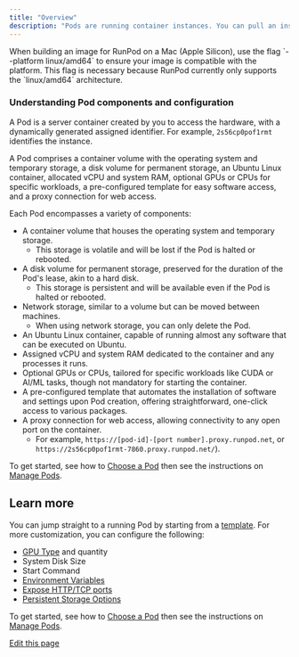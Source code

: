 ```yaml
---
title: "Overview"
description: "Pods are running container instances. You can pull an instance from a container registry such as Docker Hub, GitHub Container Registry, Amazon Elastic Container Registry, or another compatible registry."
---
```


<Note>
  When building an image for RunPod on a Mac (Apple Silicon), use the flag `--platform linux/amd64` to ensure your image is compatible with the platform. This flag is necessary because RunPod currently only supports the `linux/amd64` architecture.
</Note>

### Understanding Pod components and configuration[​](#understanding-pod-components-and-configuration "Direct link to Understanding Pod components and configuration")

A Pod is a server container created by you to access the hardware, with a dynamically generated assigned identifier. For example, `2s56cp0pof1rmt` identifies the instance.

A Pod comprises a container volume with the operating system and temporary storage, a disk volume for permanent storage, an Ubuntu Linux container, allocated vCPU and system RAM, optional GPUs or CPUs for specific workloads, a pre-configured template for easy software access, and a proxy connection for web access.

Each Pod encompasses a variety of components:

* A container volume that houses the operating system and temporary storage.
  * This storage is volatile and will be lost if the Pod is halted or rebooted.
* A disk volume for permanent storage, preserved for the duration of the Pod's lease, akin to a hard disk.
  * This storage is persistent and will be available even if the Pod is halted or rebooted.
* Network storage, similar to a volume but can be moved between machines.
  * When using network storage, you can only delete the Pod.
* An Ubuntu Linux container, capable of running almost any software that can be executed on Ubuntu.
* Assigned vCPU and system RAM dedicated to the container and any processes it runs.
* Optional GPUs or CPUs, tailored for specific workloads like CUDA or AI/ML tasks, though not mandatory for starting the container.
* A pre-configured template that automates the installation of software and settings upon Pod creation, offering straightforward, one-click access to various packages.
* A proxy connection for web access, allowing connectivity to any open port on the container.
  * For example, `https://[pod-id]-[port number].proxy.runpod.net`, or `https://2s56cp0pof1rmt-7860.proxy.runpod.net/`).

To get started, see how to [Choose a Pod](/pods/choose-a-pod) then see the instructions on [Manage Pods](/pods/manage-pods).

## Learn more[​](#learn-more "Direct link to Learn more")

You can jump straight to a running Pod by starting from a [template](/pods/templates/overview). For more customization, you can configure the following:

* [GPU Type](/references/gpu-types) and quantity
* System Disk Size
* Start Command
* [Environment Variables](/pods/references/environment-variables)
* [Expose HTTP/TCP ports](/pods/configuration/expose-ports)
* [Persistent Storage Options](/category/storage)

To get started, see how to [Choose a Pod](/pods/choose-a-pod) then see the instructions on [Manage Pods](/pods/manage-pods).

[Edit this page](https://github.com/runpod/docs/blob/main/docs/pods/overview.md)
